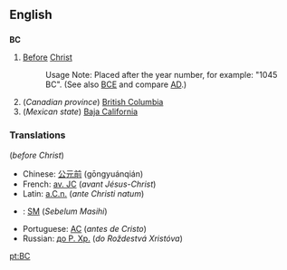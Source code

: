 ==English==

==={{initialism}}===
'''BC'''

#[[Before]] [[Christ]]
#:Usage Note:  Placed after the year number, for example: "1045 BC". (See also [[BCE]] and compare [[AD]].)
#(''Canadian province'') [[British Columbia]] 
#(''Mexican state'') [[Baja California]] 

===Translations===
(''before Christ'')
*Chinese: [[公元前]] (gōngyuánqián)
*French: [[av. JC]] (''avant Jésus-Christ'')
*Latin: [[a.C.n.]] (''ante Christi natum'')
*{{ms}}: [[SM]] (''Sebelum Masihi'')
*Portuguese: [[AC]] (''antes de Cristo'')
*Russian: [[до Р. Хр.]] (''do Roždestvá Xristóva'')

[[pt:BC]]